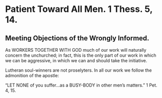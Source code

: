 # Patient Toward All Men.  1 Thess. 5, 14.
## Meeting Objections of the Wrongly Informed. {-}

As WORKERS TOGETHER WITH GOD much of our work will naturally concern the unchurched; in fact, this is the only part of our work in which we can be aggressive, in which we can and should take the initiative.

Lutheran soul-winners are not proselyters.  In all our work we follow the admonition of the apostle:

"LET NONE of you suffer...as a BUSY-BODY in other men's matters."  1 Pet. 4, 15.


